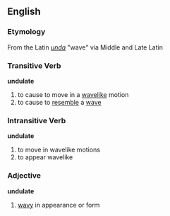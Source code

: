 == English ==
=== Etymology ===
From the Latin ''[[unda]]'' "wave" via Middle and Late Latin

=== Transitive Verb ===
'''undulate'''
# to cause to move in a [[wavelike]] motion
# to cause to [[resemble]] a [[wave]]

=== Intransitive Verb ===
'''undulate'''
# to move in wavelike motions
# to appear wavelike

=== Adjective ===
'''undulate'''
# [[wavy]] in appearance or form